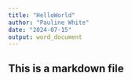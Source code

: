 ```yaml
---
title: "HelloWorld"
author: "Pauline White"
date: "2024-07-15"
output: word_document
---
```

## This is a markdown file